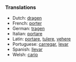 ===Translations===

*Dutch: [[dragen]]
*French: [[porter]]
*German: [[tragen]]
*Italian: [[portare]]
*Latin: [[portare]], [[tulere]], [[vehere]]
*Portuguese: [[carregar]], [[levar]]
*Spanish: [[llevar]]
*Welsh: [[cario]]